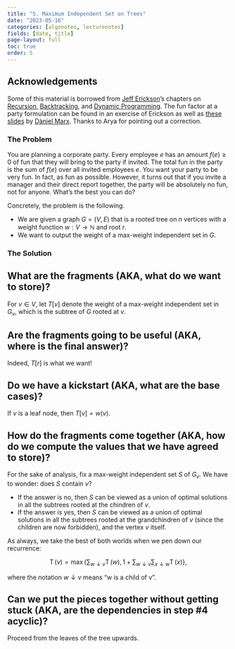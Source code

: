 ```yaml
---
title: "5. Maximum Independent Set on Trees"
date: "2023-05-16"
categories: [algonotes, lecturenotes]
fields: [date, title]
page-layout: full
toc: true
order: 5
---
```



:::{.callout-note}
# Acknowledgements
Some of this material is borrowed from [Jeff Erickson](http://jeffe.cs.illinois.edu/)'s chapters on [Recursion](http://jeffe.cs.illinois.edu/teaching/algorithms/book/01-recursion.pdf), [Backtracking](http://jeffe.cs.illinois.edu/teaching/algorithms/book/02-backtracking.pdf), and [Dynamic Programming](http://jeffe.cs.illinois.edu/teaching/algorithms/book/03-dynprog.pdf). The fun factor at a party formulation can be found in an exercise of Erickson as well as [these slides](https://www.mpi-inf.mpg.de/fileadmin/inf/d1/teaching/summer20/paraalg/Lectures/lecture_7.pdf) by [Dàniel Marx](https://cispa.de/en/people/c01dama). Thanks to Arya for pointing out a correction.
:::

### The Problem

You are planning a corporate party. Every employee $e$ has an amount $f(e) \geqslant 0$ of fun that they will bring to the party if invited. The total fun in the party is the sum of $f(e)$ over all invited employees $e$. You want your party to be very fun. In fact, as fun as possible. However, it turns out that if you invite a manager and their direct report together, the party will be absolutely no fun, not for anyone. What's the best you can do?

Concretely, the problem is the following.

- We are given a graph $G = (V,E)$ that is a rooted tree on $n$ vertices with a weight function $w: V \longrightarrow \mathbb{N}$ and root $r$.
- We want to output the weight of a max-weight independent set in $G$.


### The Solution


:::{.callout-tip appearance="minimal"}
# What are the fragments (AKA, what do we want to store)?
For $v \in V$, let $T[v]$ denote the weight of a max-weight independent set in $G_v$, which is the subtree of $G$ rooted at $v$.
:::

:::{.callout-tip appearance="minimal"}
# Are the fragments going to be useful (AKA, where is the final answer)?
Indeed, $T[r]$ is what we want!
:::

:::{.callout-tip appearance="minimal"}
# Do we have a kickstart (AKA, what are the base cases)?
If $v$ is a leaf node, then $T[v] = w(v)$.
:::


:::{.callout-tip appearance="minimal"}
# How do the fragments come together (AKA, how do we compute the values that we have agreed to store)?

For the sake of analysis, fix a max-weight independent set $S$ of $G_v$. We have to wonder: does $S$ contain $v$? 

- If the answer is no, then $S$ can be viewed as a union of optimal solutions in all the subtrees rooted at the chindren of $v$.
- If the answer is yes, then $S$ can be viewed as a union of optimal solutions in all the subtrees rooted at the grandchindren of $v$ (since the children are now forbidden), and the vertex $v$ itself. 

As always, we take the best of both worlds when we pen down our recurrence:

$$\operatorname{T}(v)=\max \left\{\sum_{w \downarrow v} \operatorname{T}(w), 1+\sum_{w \downarrow v} \sum_{x \downarrow w} \operatorname{T}(x)\right\},$$

where the notation $w \downarrow v$ means "w is a child of v".
:::

:::{.callout-tip appearance="minimal"}
# Can we put the pieces together without getting stuck (AKA, are the dependencies in step #4 acyclic)?
Proceed from the leaves of the tree upwards.
:::
